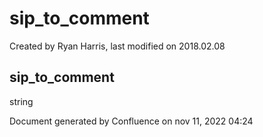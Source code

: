 
# sip_to_comment 

 Created by  Ryan Harris, last modified on 2018.02.08

## sip_to_comment

string

Document generated by Confluence on nov 11, 2022 04:24
